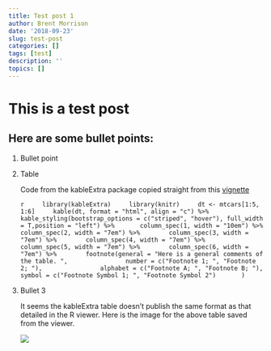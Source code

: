 ```yaml
---
title: Test post 1
author: Brent Morrison
date: '2018-09-23'
slug: test-post
categories: []
tags: [test]
description: ''
topics: []
---
```


# This is a test post

## Here are some bullet points:  
  
1.  Bullet point 

2.  Table

    Code from the kableExtra package copied straight from this [vignette](https://cran.r-project.org/web/packages/kableExtra/vignettes/awesome_table_in_html.html)
    
    ```r
        library(kableExtra)
        library(knitr)
        dt <- mtcars[1:5, 1:6]
        kable(dt, format = "html", align = "c") %>%
          kable_styling(bootstrap_options = c("striped", "hover"), full_width = T,position = "left") %>%
          column_spec(1, width = "10em") %>% 
          column_spec(2, width = "7em") %>% 
          column_spec(3, width = "7em") %>% 
          column_spec(4, width = "7em") %>% 
          column_spec(5, width = "7em") %>% 
          column_spec(6, width = "7em") %>% 
          footnote(general = "Here is a general comments of the table. ",
                   number = c("Footnote 1; ", "Footnote 2; "),
                   alphabet = c("Footnote A; ", "Footnote B; "),
                   symbol = c("Footnote Symbol 1; ", "Footnote Symbol 2")
          )
        ```

3.  Bullet 3

      It seems the kableExtra table doesn't publish the same format as that detailed in the R viewer.
      Here is the image for the above table saved from the viewer.
      
      ![](Rplot.png)



